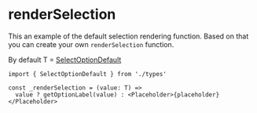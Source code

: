 
# renderSelection

This an example of the default selection rendering function. Based on that you can create your own `renderSelection` function.


By default T = [SelectOptionDefault](/docs/components/select#SelectOptionDefault)
```tsx
import { SelectOptionDefault } from './types'

const _renderSelection = (value: T) =>
  value ? getOptionLabel(value) : <Placeholder>{placeholder}</Placeholder>
```
